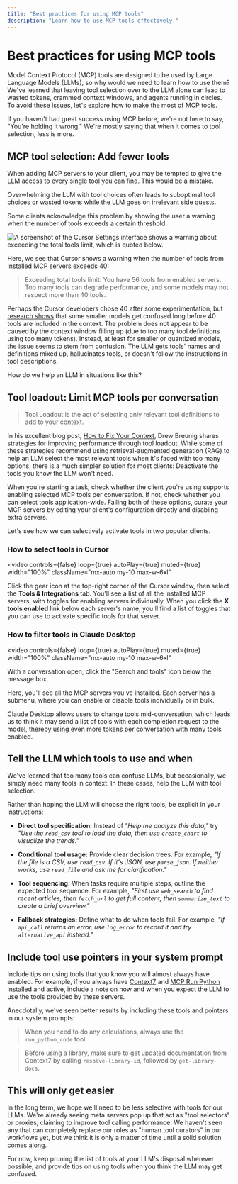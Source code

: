 ```yaml
---
title: "Best practices for using MCP tools"
description: "Learn how to use MCP tools effectively."
---
```



<GramCallout />

# Best practices for using MCP tools

Model Context Protocol (MCP) tools are designed to be used by Large Language Models (LLMs), so why would we need to learn how to use them? We've learned that leaving tool selection over to the LLM alone can lead to wasted tokens, crammed context windows, and agents running in circles. To avoid these issues, let's explore how to make the most of MCP tools.

If you haven't had great success using MCP before, we're not here to say, "You're holding it wrong." We're mostly saying that when it comes to tool selection, less is more.

## MCP tool selection: Add fewer tools

When adding MCP servers to your client, you may be tempted to give the LLM access to every single tool you can find. This would be a mistake.

Overwhelming the LLM with tool choices often leads to suboptimal tool choices or wasted tokens while the LLM goes on irrelevant side quests.

Some clients acknowledge this problem by showing the user a warning when the number of tools exceeds a certain threshold.

![A screenshot of the Cursor Settings interface shows a warning about exceeding the total tools limit, which is quoted below.](/assets/mcp/using-tools/cursor-limit.png)

Here, we see that Cursor shows a warning when the number of tools from installed MCP servers exceeds 40:

> Exceeding total tools limit. You have 56 tools from enabled servers. Too many tools can degrade performance, and some models may not respect more than 40 tools.

Perhaps the Cursor developers chose 40 after some experimentation, but [research shows](https://arxiv.org/abs/2411.15399) that some smaller models get confused long before 40 tools are included in the context. The problem does not appear to be caused by the context window filling up (due to too many tool definitions using too many tokens). Instead, at least for smaller or quantized models, the issue seems to stem from confusion. The LLM gets tools' names and definitions mixed up, hallucinates tools, or doesn't follow the instructions in tool descriptions.

How do we help an LLM in situations like this?

## Tool loadout: Limit MCP tools per conversation

> Tool Loadout is the act of selecting only relevant tool definitions to add to your context.

In his excellent blog post, [How to Fix Your Context](https://www.dbreunig.com/2025/06/26/how-to-fix-your-context.html#tool-loadout), Drew Breunig shares strategies for improving performance through tool loadout. While some of these strategies recommend using retrieval-augmented generation (RAG) to help an LLM select the most relevant tools when it's faced with too many options, there is a much simpler solution for most clients: Deactivate the tools you know the LLM won't need.

When you're starting a task, check whether the client you're using supports enabling selected MCP tools per conversation. If not, check whether you can select tools application-wide. Failing both of these options, curate your MCP servers by editing your client's configuration directly and disabling extra servers.

Let's see how we can selectively activate tools in two popular clients.

### How to select tools in Cursor

<video
  controls={false}
  loop={true}
  autoPlay={true}
  muted={true}
  width="100%"
  className="mx-auto my-10 max-w-6xl"
>
  <source src="/assets/mcp/using-tools/cursor-tools.webm" type="video/webm" />
</video>

Click the gear icon at the top-right corner of the Cursor window, then select the **Tools & Integrations** tab. You'll see a list of all the installed MCP servers, with toggles for enabling servers individually. When you click the **X tools enabled** link below each server's name, you'll find a list of toggles that you can use to activate specific tools for that server.

### How to filter tools in Claude Desktop

<video
  controls={false}
  loop={true}
  autoPlay={true}
  muted={true}
  width="100%"
  className="mx-auto my-10 max-w-6xl"
>
  <source src="/assets/mcp/using-tools/claude-tools.webm" type="video/webm" />
</video>

With a conversation open, click the "Search and tools" icon below the message box.

Here, you'll see all the MCP servers you've installed. Each server has a submenu, where you can enable or disable tools individually or in bulk.

Claude Desktop allows users to change tools mid-conversation, which leads us to think it may send a list of tools with each completion request to the model, thereby using even more tokens per conversation with many tools enabled.

## Tell the LLM which tools to use and when

We've learned that too many tools can confuse LLMs, but occasionally, we simply need many tools in context. In these cases, help the LLM with tool selection.

Rather than hoping the LLM will choose the right tools, be explicit in your instructions:

* **Direct tool specification:** Instead of *"Help me analyze this data,"* try *"Use the `read_csv` tool to load the data, then use `create_chart` to visualize the trends."*

* **Conditional tool usage:** Provide clear decision trees. For example, *"If the file is a CSV, use `read_csv`. If it's JSON, use `parse_json`. If neither works, use `read_file` and ask me for clarification."*

* **Tool sequencing:** When tasks require multiple steps, outline the expected tool sequence. For example, *"First use `web_search` to find recent articles, then `fetch_url` to get full content, then `summarize_text` to create a brief overview."*

* **Fallback strategies:** Define what to do when tools fail. For example, *"If `api_call` returns an error, use `log_error` to record it and try `alternative_api` instead."*

## Include tool use pointers in your system prompt

Include tips on using tools that you know you will almost always have enabled. For example, if you always have [Context7](https://context7.com/) and [MCP Run Python](https://ai.pydantic.dev/mcp/run-python/) installed and active, include a note on how and when you expect the LLM to use the tools provided by these servers.

Anecdotally, we've seen better results by including these tools and pointers in our system prompts:

> When you need to do any calculations, always use the `run_python_code` tool.

> Before using a library, make sure to get updated documentation from Context7 by calling `resolve-library-id`, followed by `get-library-docs`.

## This will only get easier

In the long term, we hope we'll need to be less selective with tools for our LLMs. We're already seeing meta servers pop up that act as "tool selectors" or proxies, claiming to improve tool calling performance. We haven't seen any that can completely replace our roles as "human tool curators" in our workflows yet, but we think it is only a matter of time until a solid solution comes along.

For now, keep pruning the list of tools at your LLM's disposal wherever possible, and provide tips on using tools when you think the LLM may get confused.
